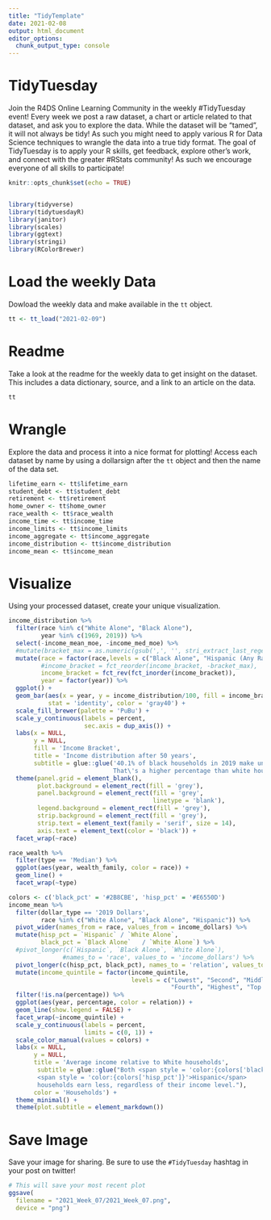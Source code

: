 ```yaml
---
title: "TidyTemplate"
date: 2021-02-08
output: html_document
editor_options: 
  chunk_output_type: console
---
```


# TidyTuesday

Join the R4DS Online Learning Community in the weekly #TidyTuesday event!
Every week we post a raw dataset, a chart or article related to that dataset, and ask you to explore the data.
While the dataset will be “tamed”, it will not always be tidy! As such you might need to apply various R for Data Science techniques to wrangle the data into a true tidy format.
The goal of TidyTuesday is to apply your R skills, get feedback, explore other’s work, and connect with the greater #RStats community!
As such we encourage everyone of all skills to participate!

```r

knitr::opts_chunk$set(echo = TRUE)


library(tidyverse)
library(tidytuesdayR)
library(janitor)
library(scales)
library(ggtext)
library(stringi)
library(RColorBrewer)

```

# Load the weekly Data

Dowload the weekly data and make available in the `tt` object.

```r

tt <- tt_load("2021-02-09")

```


# Readme

Take a look at the readme for the weekly data to get insight on the dataset.
This includes a data dictionary, source, and a link to an article on the data.

```r

tt

```



# Wrangle

Explore the data and process it into a nice format for plotting! Access each dataset by name by using a dollarsign after the `tt` object and then the name of the data set.

```r

lifetime_earn <- tt$lifetime_earn
student_debt <- tt$student_debt
retirement <- tt$retirement
home_owner <- tt$home_owner
race_wealth <- tt$race_wealth
income_time <- tt$income_time
income_limits <- tt$income_limits
income_aggregate <- tt$income_aggregate
income_distribution <- tt$income_distribution
income_mean <- tt$income_mean

```


# Visualize

Using your processed dataset, create your unique visualization.

```r
income_distribution %>%
  filter(race %in% c("White Alone", "Black Alone"),
         year %in% c(1969, 2019)) %>%
  select(-income_mean_moe, -income_med_moe) %>%
  #mutate(bracket_max = as.numeric(gsub(',', '', stri_extract_last_regex(income_bracket, '\\d+,\\d+')))) %>% 
  mutate(race = factor(race,levels = c("Black Alone", "Hispanic (Any Race)", "White Alone")),
         #income_bracket = fct_reorder(income_bracket, -bracket_max),
         income_bracket = fct_rev(fct_inorder(income_bracket)),
         year = factor(year)) %>%
  ggplot() +
  geom_bar(aes(x = year, y = income_distribution/100, fill = income_bracket), 
           stat = 'identity', color = 'gray40') +
  scale_fill_brewer(palette = 'PuBu') +
  scale_y_continuous(labels = percent,
                     sec.axis = dup_axis()) +
  labs(x = NULL,
       y = NULL,
       fill = 'Income Bracket',
       title = 'Income distribution after 50 years',
       subtitle = glue::glue('40.1% of black households in 2019 make under 35K. 
                             That\'s a higher percentage than white households in 1969.')) +
  theme(panel.grid = element_blank(), 
        plot.background = element_rect(fill = 'grey'),
        panel.background = element_rect(fill = 'grey',
                                        linetype = 'blank'),
        legend.background = element_rect(fill = 'grey'),
        strip.background = element_rect(fill = 'grey'),
        strip.text = element_text(family = 'serif', size = 14),
        axis.text = element_text(color = 'black')) +
  facet_wrap(~race)

race_wealth %>%
  filter(type == 'Median') %>%
  ggplot(aes(year, wealth_family, color = race)) +
  geom_line() +
  facet_wrap(~type)

colors <- c('black_pct' = '#2B8CBE', 'hisp_pct' = '#E6550D')
income_mean %>% 
  filter(dollar_type == '2019 Dollars',
         race %in% c("White Alone", "Black Alone", "Hispanic")) %>%
  pivot_wider(names_from = race, values_from = income_dollars) %>%
  mutate(hisp_pct = `Hispanic` / `White Alone`,
         black_pct = `Black Alone`   / `White Alone`) %>%
  #pivot_longer(c(`Hispanic`, `Black Alone`, `White Alone`), 
               #names_to = 'race', values_to = 'income_dollars') %>%
  pivot_longer(c(hisp_pct, black_pct), names_to = 'relation', values_to = 'percentage') %>%
  mutate(income_quintile = factor(income_quintile, 
                                  levels = c("Lowest", "Second", "Middle", 
                                             "Fourth", "Highest", "Top 5%"))) %>%
  filter(!is.na(percentage)) %>%
  ggplot(aes(year, percentage, color = relation)) +
  geom_line(show.legend = FALSE) +
  facet_wrap(~income_quintile) +
  scale_y_continuous(labels = percent, 
                     limits = c(0, 1)) +
  scale_color_manual(values = colors) +
  labs(x = NULL,
       y = NULL,
       title = 'Average income relative to White households',
        subtitle = glue::glue("Both <span style = 'color:{colors['black_pct']}\'>Black</span> and 
        <span style = 'color:{colors['hisp_pct']}'>Hispanic</span> 
        households earn less, regardless of their income level."),
       color = 'Households') +
  theme_minimal() +
  theme(plot.subtitle = element_markdown())


```

# Save Image

Save your image for sharing. Be sure to use the `#TidyTuesday` hashtag in your post on twitter! 

```r

# This will save your most recent plot
ggsave(
  filename = "2021_Week_07/2021_Week_07.png",
  device = "png")

```
